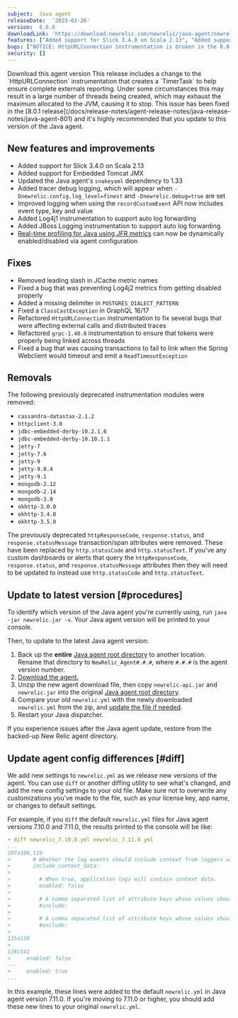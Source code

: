 ```yaml
---
subject:  Java agent
releaseDate:  '2023-01-26'
version:  8.0.0
downloadLink: 'https://download.newrelic.com/newrelic/java-agent/newrelic-agent/8.0.0/'
features: ["Added support for Slick 3.4.0 on Scala 2.13", "Added support for Embedded Tomcat JMX", "Updated the Java agent's snakeyaml dependency to 1.33", "Added tracer debug logging", "Improved logging when using the recordCustomEvent API now includes event type, key and value", "Added Log4j1 instrumentation to support auto log forwarding", "Added JBoss Logging instrumentation to support auto log forwarding", "Real-time profiling using JFR metrics can now be dynamically enabled/disabled via agent configuration", "Removed instrumentation: cassandra-datastax-2.1.2, httpclient-3.0, jdbc-embedded-derby-10.2.1.6, jdbc-embedded-derby-10.10.1.1, jetty-7, jetty-7.6, jetty-9, jetty-9.0.4, jetty-9.1, mongodb-2.12, mongodb-2.14, mongodb-3.0, okhttp-3.0.0, okhttp-3.4.0, okhttp-3.5.0", "The previously deprecated httpResponseCode, response.status, and response.statusMessage transaction/span attributes were removed. These have been replaced by http.statusCode and http.statusText."]
bugs: ["NOTICE: HttpURLConnection instrumentation is broken in the 8.0.0 release, use Java agent 8.0.1 or higher instead", "Removed leading slash in JCache metric names", "Fixed a bug that was preventing Log4j2 metrics from getting disabled properly", "Added a missing delimiter in POSTGRES_DIALECT_PATTERN", "Fixed a ClassCastException in GraphQL 16/17", "Refactored grpc-1.40.0 instrumentation to ensure that tokens were properly being linked across threads", "Fixed a bug that was causing transactions to fail to link when the Spring Webclient would timeout and emit a ReadTimeoutException"]
security: []
---
```

<ButtonGroup>
  <ButtonLink
    role="button"
    to="https://download.newrelic.com/newrelic/java-agent/newrelic-agent/8.0.0/"
    variant="primary"
  >
    Download this agent version
  </ButtonLink>
</ButtonGroup>

<Callout variant="important">
This release includes a change to the `HttpURLConnection` instrumentation that creates a `TimerTask` to help ensure complete externals reporting. Under some circumstances this may result in a large number of threads being created, which may exhaust the maximum allocated to the JVM, causing it to stop. This issue has been fixed in the [8.0.1 release](/docs/release-notes/agent-release-notes/java-release-notes/java-agent-801) and it's highly recommended that you update to this version of the Java agent.
</Callout>

## New features and improvements

- Added support for Slick 3.4.0 on Scala 2.13
- Added support for Embedded Tomcat JMX
- Updated the Java agent's `snakeyaml` dependency to 1.33
- Added tracer debug logging, which will appear when `-Dnewrelic.config.log_level=finest`
and `-Dnewrelic.debug=true` are set
- Improved logging when using the `recordCustomEvent` API now includes event type, key and value
- Added Log4j1 instrumentation to support auto log forwarding
- Added JBoss Logging instrumentation to support auto log forwarding
- [Real-time profiling for Java using JFR metrics](https://docs.newrelic.com/docs/apm/agents/java-agent/features/real-time-profiling-java-using-jfr-metrics/) can now be dynamically enabled/disabled via agent configuration

## Fixes

- Removed leading slash in JCache metric names
- Fixed a bug that was preventing Log4j2 metrics from getting disabled properly
- Added a missing delimiter in `POSTGRES_DIALECT_PATTERN`
- Fixed a `ClassCastException` in GraphQL 16/17
- Refactored `HttpURLConnection` instrumentation to fix several bugs that were affecting external calls and distributed traces
- Refactored `grpc-1.40.0` instrumentation to ensure that tokens were properly being linked across threads
- Fixed a bug that was causing transactions to fail to link when the Spring Webclient would timeout and emit a `ReadTimeoutException`

## Removals

The following previously deprecated instrumentation modules were removed:
- `cassandra-datastax-2.1.2`
- `httpclient-3.0`
- `jdbc-embedded-derby-10.2.1.6`
- `jdbc-embedded-derby-10.10.1.1`
- `jetty-7`
- `jetty-7.6`
- `jetty-9`
- `jetty-9.0.4`
- `jetty-9.1`
- `mongodb-2.12`
- `mongodb-2.14`
- `mongodb-3.0`
- `okhttp-3.0.0`
- `okhttp-3.4.0`
- `okhttp-3.5.0`

The previously deprecated `httpResponseCode`, `response.status`, and `response.statusMessage` transaction/span attributes were removed. These have been replaced by `http.statusCode` and `http.statusText`. If you've any custom dashboards or alerts that query the `httpResponseCode`, `response.status`, and `response.statusMessage` attributes then they will need to be updated to instead use `http.statusCode` and `http.statusText`.

## Update to latest version [#procedures]

To identify which version of the Java agent you're currently using, run `java -jar newrelic.jar -v`. Your Java agent version will be printed to your console.

Then, to update to the latest Java agent version:

1. Back up the **entire** [Java agent root directory](/docs/agents/manage-apm-agents/troubleshooting/find-agent-root-directory#java-agent) to another location. Rename that directory to `NewRelic_Agent#.#.#`, where `#.#.#` is the agent version number.
2. [Download the agent.](/docs/release-notes/agent-release-notes/java-release-notes)
3. Unzip the new agent download file, then copy `newrelic-api.jar` and `newrelic.jar` into the original [Java agent root directory](/docs/agents/manage-apm-agents/troubleshooting/find-agent-root-directory#java-agent).
4. Compare your old `newrelic.yml` with the newly downloaded `newrelic.yml` from the zip, and [update the file if needed](#diff).
5. Restart your Java dispatcher.

If you experience issues after the Java agent update, restore from the backed-up New Relic agent directory.

## Update agent config differences [#diff]

We add new settings to `newrelic.yml` as we release new versions of the agent. You can use `diff` or another diffing utility to see what's changed, and add the new config settings to your old file. Make sure not to overwrite any customizations you've made to the file, such as your license key, app name, or changes to default settings.

For example, if you `diff` the default `newrelic.yml` files for Java agent versions 7.10.0 and 7.11.0, the results printed to the console will be like:

```yaml
➜ diff newrelic_7.10.0.yml newrelic_7.11.0.yml
...
107a108,119
>       # Whether the log events should include context from loggers with support for that.
>       include_context_data:
>
>         # When true, application logs will contain context data.
>         enabled: false
>
>         # A comma separated list of attribute keys whose values should be sent to New Relic.
>         #include:
>
>         # A comma separated list of attribute keys whose values should not be sent to New Relic.
>         #exclude:
>
125a138
>
128c141
<     enabled: false
---
>     enabled: true
...
```

In this example, these lines were added to the default `newrelic.yml` in Java agent version 7.11.0. If you're moving to 7.11.0 or higher, you should add these new lines to your original `newrelic.yml`.
